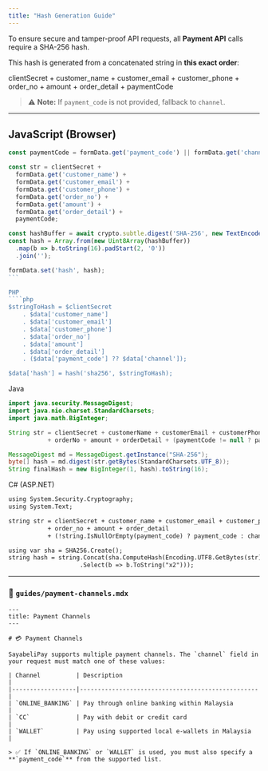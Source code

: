 ```yaml
---
title: "Hash Generation Guide"
---
```


To ensure secure and tamper-proof API requests, all **Payment API** calls require a SHA-256 hash.

This hash is generated from a concatenated string in **this exact order**:

clientSecret \+ customer_name \+ customer_email \+ customer_phone \+ order_no \+ amount \+ order_detail \+ paymentCode

> ⚠️ **Note:** If `payment_code` is not provided, fallback to `channel`.

---

## JavaScript (Browser)

````js
const paymentCode = formData.get('payment_code') || formData.get('channel');

const str = clientSecret +
  formData.get('customer_name') +
  formData.get('customer_email') +
  formData.get('customer_phone') +
  formData.get('order_no') +
  formData.get('amount') +
  formData.get('order_detail') +
  paymentCode;

const hashBuffer = await crypto.subtle.digest('SHA-256', new TextEncoder().encode(str));
const hash = Array.from(new Uint8Array(hashBuffer))
  .map(b => b.toString(16).padStart(2, '0'))
  .join('');

formData.set('hash', hash);
```

PHP
````php
$stringToHash = $clientSecret
    . $data['customer_name']
    . $data['customer_email']
    . $data['customer_phone']
    . $data['order_no']
    . $data['amount']
    . $data['order_detail']
    . ($data['payment_code'] ?? $data['channel']);

$data['hash'] = hash('sha256', $stringToHash);
````

Java
````java
import java.security.MessageDigest;
import java.nio.charset.StandardCharsets;
import java.math.BigInteger;

String str = clientSecret + customerName + customerEmail + customerPhone
           + orderNo + amount + orderDetail + (paymentCode != null ? paymentCode : channel);

MessageDigest md = MessageDigest.getInstance("SHA-256");
byte[] hash = md.digest(str.getBytes(StandardCharsets.UTF_8));
String finalHash = new BigInteger(1, hash).toString(16);
````



C# (ASP.NET)
````asp
using System.Security.Cryptography;
using System.Text;

string str = clientSecret + customer_name + customer_email + customer_phone
           + order_no + amount + order_detail
           + (!string.IsNullOrEmpty(payment_code) ? payment_code : channel);

using var sha = SHA256.Create();
string hash = string.Concat(sha.ComputeHash(Encoding.UTF8.GetBytes(str))
                    .Select(b => b.ToString("x2")));
````

---

### 📄 `guides/payment-channels.mdx`

```mdx
---
title: Payment Channels
---

# 💳 Payment Channels

SayabeliPay supports multiple payment channels. The `channel` field in your request must match one of these values:

| Channel          | Description                                      |
|------------------|--------------------------------------------------|
| `ONLINE_BANKING` | Pay through online banking within Malaysia       |
| `CC`             | Pay with debit or credit card                    |
| `WALLET`         | Pay using supported local e-wallets in Malaysia  |

> ✅ If `ONLINE_BANKING` or `WALLET` is used, you must also specify a **`payment_code`** from the supported list.
````